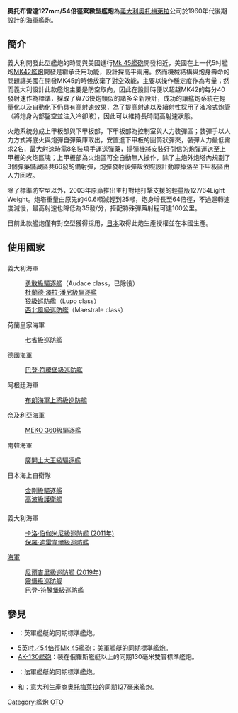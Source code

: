{{noteTA
|1=zh-hans:毫米;zh-hk:毫米;zh-tw:公釐;
|2=zh-hans:毫米;zh-hk:毫米;zh-tw:公厘;
|3=zh-hans:米;zh-hk:米;zh-tw:公尺;
}}
{{Infobox Weapon
|name= 奧托布雷達127公厘艦炮
|image= File:OTOBreda127-54.jpg
|image_size= 300px
|caption= Otobreda 127/54 Compact
|origin= {{flagicon|Italy}} 義大利
|type= 艦砲
<!-- 種類選擇 -->
|is_ranged=yes
|is_bladed=
|is_explosive=yes
|is_artillery=yes
|is_vehicle=
|is_missile=
|is_UK=
<!-- 服役記錄 -->
|service= 1968 -
|used_by=
|wars= 
<!-- 生產歷史 -->
|designer=[[奧托梅萊拉|奧托梅萊拉]]
|design_date=1965年10月-1971年12月
|manufacturer=[[奧托梅萊拉|奧托梅萊拉]]
|unit_cost=
|production_date=1972
|number= 
|variants=  
<!-- 基本規格 -->
|spec_label=
|weight= 37500 kg（不含彈藥）<br />40.6公噸（滿載）
|length= 
|part_length= 6.858 m（54倍徑）
|width=
|height=
|diameter=
|crew= 
<!-- 投射武器規格 --> 
|cartridge= 
|caliber=127 mm
|action= 
|rate= 每分鐘45發（極速狀態）<br />每分鐘44發（連續射擊狀態）
|velocity= 665 - 888 mps
|range= 30,000 m
|max_range= 100公里（採用VOLCANO導引炮彈狀態）
|feed= 自動裝填，66 發彈匣
|sights= 
<!-- 火炮規格 -->
|breech=
|recoil=
|carriage=艦載<br>動力供給為440伏特[[三相交流電|三相交流電]]，供電頻率60赫茲（275kVA-20% 最大出力0.4秒）
|elevation=-15°/+83°，30°/s ，40°/s²
|traverse=330°， 40°/s， 45°/s²
<!-- 爆炸物內填炸藥規格 --> 
|filling= 
|filling_weight=
|detonation=
|yield=
}}
'''奧托布雷達127mm/54倍徑緊緻型艦炮'''為[[義大利|義大利]][[奧托梅萊拉|奧托梅萊拉]]公司於1960年代後期設計的海軍艦炮。

==簡介==
義大利開發此型艦炮的時間與美國進行[[Mk_45艦砲|Mk 45艦砲]]開發相近，美國在上一代5吋艦炮[[MK42艦炮|MK42艦炮]]開發是繼承泛用功能，設計採高平兩用。然而機械結構與炮身壽命的問題讓美國在開發MK45的時候放棄了對空效能，主要以操作穩定度作為考量；然而義大利設計此款艦炮主要是防空取向，因此在設計時便以超越MK42的每分40發射速作為標準，採取了與76快炮類似的諸多全新設計，成功的讓艦炮系統在輕量化以及自動化下仍具有高射速效果，為了提高射速以及續射性採用了液冷式炮管（將炮身內部鑿空並注入冷卻液），因此可以維持長時間高射速狀態。

火炮系統分成上甲板部與下甲板部，下甲板部為控制室與人力裝彈區；裝彈手以人力方式將底火與炮彈自彈藥庫取出，安置進下甲板的圓筒狀彈夾，裝彈人力最低需求2名，最大射速時需8名裝填手運送彈藥，揚彈機將安裝好引信的炮彈運送至上甲板的火炮區塊；上甲板部為火炮區可全自動無人操作，除了主炮外炮塔內規劃了3個彈藥儲藏區共66發的備射彈，炮彈發射後彈殼依照設計動線掉落至下甲板區由人力回收。

除了標準防空型以外，2003年原廠推出主打對地打擊支援的輕量版127/64Light Weight。炮塔重量由原先的40.6噸減輕到25噸，炮身增長至64倍徑，不過迴轉速度減慢，最高射速也降低為35發/分，搭配特殊彈藥射程可達100公里。

目前此款艦炮僅有對空型獲得採用，[[日本|日本]]取得此炮生產授權並在本國生產。

== 使用國家 ==
=== {{Link-en|奧托布雷達127公厘54倍徑艦炮|奧托布雷達127公厘／54倍徑緊緻型艦炮}} ===

{{flagicon|Italy}}義大利海軍
:[[勇敢級驅逐艦|勇敢級驅逐艦]]（Audace class，已除役）
:[[杜蘭德·澤拉·潘尼級驅逐艦|杜蘭德·澤拉·潘尼級驅逐艦]]
:[[狼級巡防艦|狼級巡防艦]]（Lupo class）
:[[西北風級巡防艦|西北風級巡防艦]]（Maestrale class）
{{flagicon|Netherlands}}荷蘭皇家海軍
:[[七省級巡防艦|七省級巡防艦]]
{{flagicon|Germany}}德國海軍
:[[巴登·符騰堡級巡防艦|巴登·符騰堡級巡防艦]]
{{flagicon|ARG}}阿根廷海軍 
:[[布朗海軍上將級巡防艦|布朗海軍上將級巡防艦]]
{{flagicon|NGA}}奈及利亞海軍
:[[MEKO_360級驅逐艦|MEKO 360級驅逐艦]]
{{flagicon|South Korea}}南韓海軍
:[[廣開土大王級驅逐艦|廣開土大王級驅逐艦]]
{{flagicon|Japan}}日本海上自衛隊
:[[金剛級驅逐艦|金剛級驅逐艦]]
:[[高波級護衛艦|高波級護衛艦]]

=== {{Link-en|奧托布雷達127公厘64倍徑艦炮|Otobreda 127/64|127公厘／64倍徑艦炮}} ===
{{flagicon|Italy}}義大利海軍
:[[卡洛·伯伽米尼級巡防艦_(2011年)|卡洛·伯伽米尼級巡防艦 (2011年)]]
:[[保羅·迪雷韋爾級巡防艦|保羅·迪雷韋爾級巡防艦]]
{{IND}}[[印度海軍|海軍]]
:[[尼爾吉里級巡防艦_(2019年)|尼爾吉里級巡防艦 (2019年)]]
;{{ALG}}
:[[震慑级巡防舰|震慑级巡防舰]]
;{{GER}}
:[[巴登-符騰堡級巡防艦|巴登-符騰堡級巡防艦]]

== 參見 ==

* {{Link-en|4.5英寸Mk 8艦炮|4.5 inch Mark 8 naval gun|4.5英吋／55倍徑Mk 8艦炮}}：英軍艦艇的同期標準艦炮。
* [[Mk_45艦砲|5英吋／54倍徑Mk 45艦砲]]：美軍艦艇的同期標準艦炮。
* [[AK-130艦砲|AK-130艦砲]]：裝在俄羅斯艦艇以上的同期130毫米雙管標準艦炮。
* {{Link-en|法国单管100毫米舰炮|French 100 mm naval gun}}：法軍艦艇的同期標準艦炮。
* {{Link-en|奧托布雷達127公厘54倍徑艦炮|奧托布雷達127公厘／54倍徑緊緻型艦炮}}和{{Link-en|奧托布雷達127公厘64倍徑艦炮|Otobreda 127/64|127公厘／64倍徑艦炮}}：意大利生產商[[奥托梅莱拉|奥托梅莱拉]]的同期127毫米艦炮。

[[Category:艦炮|Category:艦炮]]
[[Category:意大利军事|OTO]]